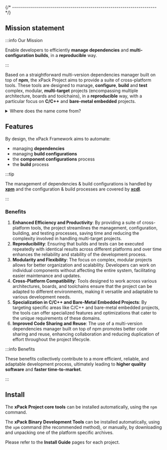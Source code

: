 

{/* ------------------------------------------------------------------------ */}

## Mission statement

:::info Our Mission

Enable developers to efficiently **manage dependencies**
and **multi-configuration builds**, in a **reproducible** way.

:::

Based on a straightforward multi-version dependencies manager
built on top of **npm**, the xPack Project aims to provide a
suite of cross-platform tools. These tools are designed to manage,
**configure**, **build** and **test** complex, modular,
**multi-target** projects (encompassing multiple architecture,
boards and toolchains), in a **reproducible** way, with a
particular focus on **C/C++** and **bare-metal embedded** projects.

<details>
<summary>Where does the name come from?</summary>

Initially, the _x_ prefix used in most names came from _eXtended_.
Therefore **xPack**, pronounced _**ɛks-pæk**_, were understood as
a form of _eXtended Packages_. Similarly, **xpm** was seen as an
extended npm, and **xcdl** as an extended CDL.

Later, the meaning of **xPack** was considered to be more accurately
described as an **xpm package**.

From the programming language perspective, another way to explain
the name would be _Any Type Package_. This suggests that, unlike
npm packages (which are essentially JavaScript packages), xPacks
are more general and not restricted to a specific programming language.
</details>

## Features

By design, the xPack Framework aims to automate:

- managing **dependencies**
- managing **build configurations**
- the **component configurations** process
- the **build** process

:::tip

The management of dependencies & build configurations is handled by
**[xpm](https://xpack.github.io/xpm/)**
and the configuration & build processes are covered by
**[xcdl](https://xpack.github.io/xcdl/)**.

:::

### Benefits

1. **Enhanced Efficiency and Productivity**: By providing a suite of
cross-platform tools, the project streamlines the management,
configuration, building, and testing processes, saving time
and reducing the complexity involved in handling multi-target projects.
2. **Reproducibility**: Ensuring that builds and tests can be
executed repeatedly with identical results across different
platforms and over time enhances the reliability and stability
of the development process.
3. **Modularity and Flexibility**: The focus on complex, modular
projects allows for better organization and scalability. Developers
can work on individual components without affecting the entire
system, facilitating easier maintenance and updates.
4. **Cross-Platform Compatibility**: Tools designed to work across
various architectures, boards, and toolchains ensure that the
project can be adapted to different environments, making it
versatile and adaptable to various development needs.
5. **Specialization in C/C++ and Bare-Metal Embedded Projects**:
By targeting specific areas like C/C++ and bare-metal embedded
projects, the tools can offer specialized features and optimizations
that cater to the unique requirements of these domains.
6. **Improved Code Sharing and Reuse**: The use of a multi-version
dependencies manager built on top of npm promotes better code sharing
and reuse, enhancing collaboration and reducing duplication of effort
throughout the project lifecycle.


:::info Benefits

These benefits collectively contribute to a more efficient,
reliable, and adaptable development process, ultimately
leading to **higher quality software** and **faster time-to-market**.

:::

## Install

The **xPack Project core tools** can be installed automatically,
using the `npm` command.

The **xPack Binary Development Tools** can be installed automatically,
using the `xpm` command
(the recommended method), or manually, by downloading and unpacking one of the
platform specific archives.

Please refer to the **Install Guide** pages for each project.

